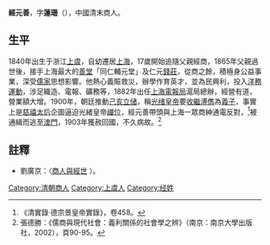 '''經元善'''，字'''蓮珊'''（{{bd|1840年||1903年||}}），中國清末商人。

==生平==
1840年出生于浙江[[上虞|上虞]]，自幼遷居[[上海|上海]]，17歲開始追隨父親經商，1865年父親過世後，接手上海最大的[[善堂|善堂]]「同仁輔元堂」及仁元[[錢莊|錢莊]]，從商之餘，積極身公益事業，深受[[儒家|儒家]]思想影響。他熱心義賑救災，辦學作育英才，並為民興利，投入[[洋務運動|洋務運動]]，涉足織造、電報、礦務等，1882年出任[[上海電報局|上海電報局]]滬局總辦，經營有道，營業額大增。1900年，朝廷推動[[己亥立储|己亥立储]]，稱[[光绪皇帝|光绪皇帝]]要[[過繼|收繼]][[溥儁|溥儁]]為[[義子|義子]]，事實上是[[慈禧太后|慈禧太后]]企圖逼迫光緒皇帝[[禪位|禪位]]，經元善帶頭與上海一眾商紳通電反對，<ref>《清實錄‧德宗景皇帝實錄》，卷458。</ref>被通緝而逃至[[澳門|澳門]]，1903年獲赦回國，不久病故。<ref>張德勝：《儒商與現代社會：義利關係的社會學之辨》（南京：南京大學出版社，2002），頁90-95。</ref>

==註釋==
{{Reflist}}
*劉廣京：〈[http://www.mh.sinica.edu.tw/MHDocument/Publication/Publication_592.pdf 商人與經世] {{Wayback|url=http://www.mh.sinica.edu.tw/MHDocument/Publication/Publication_592.pdf |date=20200823161628 }}〉。

{{DEFAULTSORT:J}}
[[Category:清朝商人|Category:清朝商人]]
[[Category:上虞人|Category:上虞人]]
[[Category:经姓|Category:经姓]]